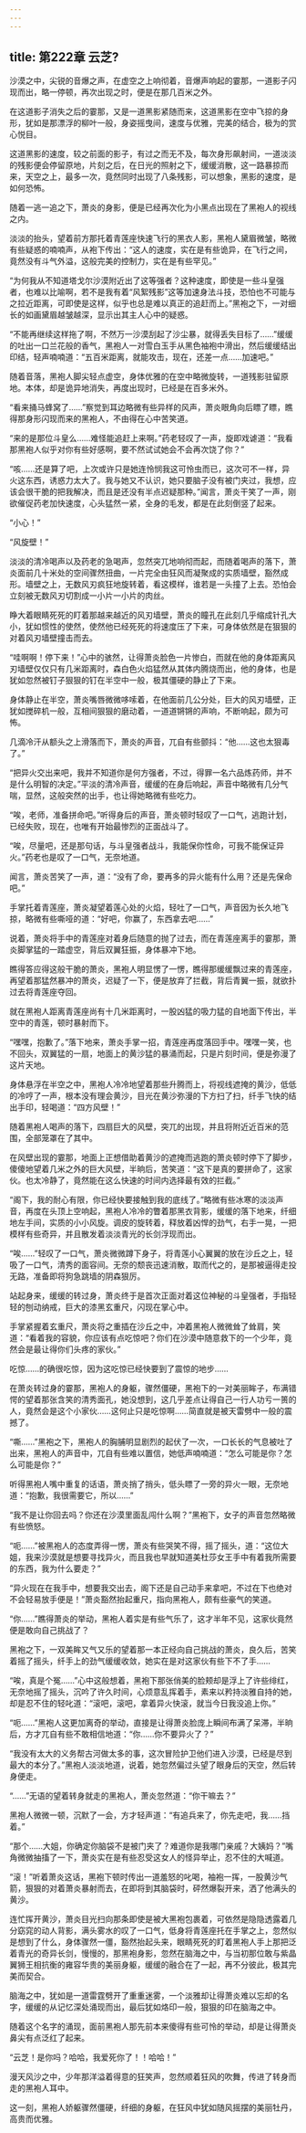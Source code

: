 ```yaml
---
---
---
```

title: 第222章 云芝?
---



沙漠之中，尖锐的音爆之声，在虚空之上响彻着，音爆声响起的霎那，一道影子闪现而出，略一停顿，再次出现之时，便是在那几百米之外。

在这道影子消失之后的霎那，又是一道黑影紧随而来，这道黑影在空中飞掠的身形，犹如是那漂浮的柳叶一般，身姿摇曳间，速度与优雅，完美的结合，极为的赏心悦目。

这道黑影的速度，较之前面的影子，有过之而无不及，每次身形飙射间，一道淡淡的残影便会停留原地，片刻之后，在日光的照射之下，缓缓消散，这一路暴掠而来，天空之上，最多一次，竟然同时出现了八条残影，可以想象，黑影的速度，是如何恐怖。

随着一逃一追之下，萧炎的身影，便是已经再次化为小黑点出现在了黑袍人的视线之内。

淡淡的抬头，望着前方那托着青莲座快速飞行的黑衣人影，黑袍人黛眉微皱，略微有些疑惑的喃喃声，从袍下传出：“这人的速度，实在是有些诡异，在飞行之间，竟然没有斗气外溢，这般完美的控制力，实在是有些罕见。”

“为何我从不知道塔戈尔沙漠附近出了这等强者？这种速度，即使是一些斗皇强者，也难以比喻啊，若不是我有着“风絮残影”这等加速身法斗技，恐怕也不可能与之拉近距离，可即使是这样，似乎也总是难以真正的追赶而上。”黑袍之下，一对细长的如画黛眉越皱越深，显示出其主人心中的疑惑。

“不能再继续这样拖了啊，不然万一沙漠刮起了沙尘暴，就得丢失目标了……”缓缓的吐出一口兰花般的香气，黑袍人一对雪白玉手从黑色袖袍中滑出，然后缓缓结出印结，轻声喃喃道：“五百米距离，就能攻击，现在，还差一点……加速吧。”

随着音落，黑袍人脚尖轻点虚空，身体优雅的在空中略微旋转，一道残影驻留原地。本体，却是诡异地消失，再度出现时，已经是在百多米外。

“看来捅马蜂窝了……”察觉到耳边略微有些异样的风声，萧炎眼角向后瞟了瞟，瞧得那身形闪现而来的黑袍人，不由得在心中苦笑道。

“来的是那位斗皇么……难怪能追赶上来啊。”药老轻叹了一声，旋即戏谑道：“我看那黑袍人似乎对你有些好感啊，要不然试试她会不会再次饶了你？”

“咳……还是算了吧，上次或许只是她连怜悯我这可怜虫而已，这次可不一样，异火这东西，诱惑力太大了。我与她又不认识，她只要脑子没有被门夹过，我想，应该会很干脆的把我解决，而且是还没有半点迟疑那种。”闻言，萧炎干笑了一声，刚欲催促药老加快速度，心头猛然一紧，全身的毛发，都是在此刻倒竖了起来。

“小心！”

“风旋壁！”

淡淡的清冷喝声以及药老的急喝声，忽然突兀地响彻而起，而随着喝声的落下，萧炎面前几十米处的空间骤然扭曲，一片完全由狂风而凝聚成的实质墙壁，豁然成形。墙壁之上，无数风刃疯狂地旋转着，看这模样，谁若是一头撞了上去。恐怕会立刻被无数风刃切割成一小片一小片的肉丝。

睁大着眼睛死死的盯着那越来越近的风刃墙壁，萧炎的瞳孔在此刻几乎缩成针孔大小，犹如惯性的使然，使然他已经死死的将速度压了下来，可身体依然是在狠狠的对着风刃墙壁撞击而去。

“哇啊啊！停下来！”心中的骇然，让得萧炎脸色一片惨白，而就在他的身体距离风刃墙壁仅仅只有几米距离时，森白色火焰猛然从其体内腾烧而出，他的身体，也是犹如忽然被钉子狠狠的钉在半空中一般，极其僵硬的静止了下来。

身体静止在半空，萧炎嘴唇微微哆嗦着，在他面前几公分处，巨大的风刃墙壁，正犹如搅碎机一般，互相间狠狠的磨动着，一道道锵锵的声响，不断响起，颇为可怖。

几滴冷汗从额头之上滑落而下，萧炎的声音，兀自有些颤抖：“他……这也太狠毒了。”

“把异火交出来吧，我并不知道你是何方强者，不过，得罪一名六品炼药师，并不是什么明智的决定。”平淡的清冷声音，缓缓的在身后响起，声音中略微有几分气喘，显然，这般突然的出手，也让得她略微有些吃力。

“唉，老师，准备拼命吧。”听得身后的声音，萧炎顿时轻叹了一口气，逃跑计划，已经失败，现在，也唯有开始最惨烈的正面战斗了。

“唉，尽量吧，还是那句话，与斗皇强者战斗，我能保你性命，可我不能保证异火。”药老也是叹了一口气，无奈地道。

闻言，萧炎苦笑了一声，道：“没有了命，要再多的异火能有什么用？还是先保命吧。”

手掌托着青莲座，萧炎凝望着莲心处的火焰，轻吐了一口气，声音因为长久地飞掠，略微有些嘶哑的道：“好吧，你赢了，东西拿去吧……”

说着，萧炎将手中的青莲座对着身后随意的抛了过去，而在青莲座离手的霎那，萧炎脚掌猛的一踏虚空，背后双翼狂振，身体暴冲下地。

瞧得答应得这般干脆的萧炎，黑袍人明显愣了一愣，瞧得那缓缓飘过来的青莲座，再望着那猛然暴冲的萧炎，迟疑了一下，便是放弃了拦截，背后青翼一振，就欲扑过去将青莲座夺回。

就在黑袍人距离青莲座尚有十几米距离时，一股凶猛的吸力猛的自地面下传出，半空中的青莲，顿时暴射而下。

“嘿嘿，抱歉了。”落下地来，萧炎手掌一招，青莲座再度落回手中。嘿嘿一笑，也不回头，双翼猛的一扇，地面上的黄沙猛的暴涌而起，只是片刻时间，便是弥漫了这片天地。

身体悬浮在半空之中，黑袍人冷冷地望着那些升腾而上，将视线遮掩的黄沙，低低的冷哼了一声，根本没有理会黄沙，目光在黄沙弥漫的下方扫了扫，纤手飞快的结出手印，轻喝道：“四方风壁！”

随着黑袍人喝声的落下，四扇巨大的风壁，突兀的出现，并且将附近近百米的范围，全部笼罩在了其中。

在风壁出现的霎那，地面上正想借助着黄沙的遮掩而逃跑的萧炎顿时停下了脚步，傻傻地望着几米之外的巨大风壁，半晌后，苦笑道：“这下是真的要拼命了，这家伙。也太冷静了，竟然能在这么快速的时间内选择最有效的拦截。”

“阁下，我的耐心有限，你已经快要接触到我的底线了。”略微有些冰寒的淡淡声音，再度在头顶上空响起，黑袍人冷冷的瞥着那黑衣背影，缓缓的落下地来，纤细地左手间，实质的小小风旋。调皮的旋转着，释放着凶悍的劲气，右手一晃，一把模样有些奇异，并且散发着淡淡青光的长剑浮现而出。

“唉……”轻叹了一口气，萧炎微微蹲下身子，将青莲小心翼翼的放在沙丘之上，轻吸了一口气，清秀的面容间。无奈的颓丧迅速消散，取而代之的，是那被逼得走投无路，准备即将狗急跳墙的阴森狠厉。

站起身来，缓缓的转过身，萧炎终于是首次正面对着这位神秘的斗皇强者，手指轻轻的刨动纳戒，巨大的漆黑玄重尺，闪现在掌心中。

手掌紧握着玄重尺，萧炎将之重插在沙丘之中，冲着黑袍人微微耸了耸肩，笑道：“看着我的容貌，你应该有点吃惊吧？你们在沙漠中随意救下的一个少年，竟然会是最让得你们头疼的家伙。”

吃惊……的确很吃惊，因为这吃惊已经快要到了震惊的地步……

在萧炎转过身的霎那，黑袍人的身躯，骤然僵硬，黑袍下的一对美丽眸子，布满错愕的望着那张含笑的清秀面孔，她没想到，这几乎差点让得自己一行人功亏一篑的人，竟然会是这个小家伙……这何止只是吃惊啊……简直就是被天雷劈中一般的震撼了。

“嘶……”黑袍之下，黑袍人的胸脯明显剧烈的起伏了一次，一口长长的气息被吐了出来，黑袍人的声音中，兀自有些难以置信，她低声喃喃道：“怎么可能是你？怎么可能是你？”

听得黑袍人嘴中重复的话语，萧炎捎了捎头，低头瞟了一旁的异火一眼，无奈地道：“抱歉，我很需要它，所以……”

“我不是让你回去吗？你还在沙漠里面乱闯什么啊？”黑袍下，女子的声音忽然略微有些愤怒。

“呃……”被黑袍人的态度弄得一愣，萧炎有些哭笑不得，摇了摇头，道：“这位大姐，我来沙漠就是想要寻找异火，而且我也早就知道美杜莎女王手中有着我所需要的东西，我为什么要走？”

“异火现在在我手中，想要我交出去，阁下还是自己动手来拿吧，不过在下也绝对不会轻易放手便是！”萧炎豁然抬起重尺，指向黑袍人，颇有些豪气的笑道。

“你……”瞧得萧炎的举动，黑袍人着实是有些气乐了，这才半年不见，这家伙竟然便是敢向自己挑战了？

黑袍之下，一双美眸又气又乐的望着那一本正经向自己挑战的萧炎，良久后，苦笑着摇了摇头，纤手上的劲气缓缓收敛，她实在是对这家伙有些下不了手……

“唉，真是个冤……”心中这般想着，黑袍下那张俏美的脸颊却是浮上了许些绯红，无奈地摇了摇头，沉吟了许久时间，心烦意乱挥着手，素来以矜持淡雅自持的她，却是忍不住的轻叱道：“滚吧，滚吧，拿着异火快滚，就当今日我没追上你。”

“呃……”黑袍人这更加离奇的举动，直接是让得萧炎脸庞上瞬间布满了呆滞，半晌后，方才兀自有些不敢相信地道：“你……你不要异火了？”

“我没有太大的义务帮古河做太多的事，这次冒险护卫他们进入沙漠，已经是尽到最大的本分了。”黑袍人淡淡地道，说着，她忽然偏过头望了眼身后的天空，然后转身便走。

“……”无语的望着转身就走的黑袍人，萧炎忽然道：“你干嘛去？”

黑袍人微微一顿，沉默了一会，方才轻声道：“有追兵来了，你先走吧，我……挡着。”

“那个……大姐，你确定你脑袋不是被门夹了？难道你是我哪门亲戚？大姨妈？”嘴角微微抽搐了一下，萧炎实在是有些忍受这女人的怪异举止，忍不住的大喊道。

“滚！”听着萧炎这话，黑袍下顿时传出一道羞怒的叱喝，袖袍一挥，一股黄沙气箭，狠狠的对着萧炎暴射而去，在即将到其脑袋时，砰然爆裂开来，洒了他满头的黄沙。

连忙挥开黄沙，萧炎目光扫向那条即使是被大黑袍包裹着，可依然是隐隐透露着几分窈窕的动人背影，满头雾水的叹了一口气，低身将青莲座托在手掌之上，忽然似是想到了什么，身体骤然一僵，豁然抬起头来，眼睛死死的盯着黑袍人手上那把泛着青光的奇异长剑，慢慢的，那黑袍身影，忽然在脑海之中，与当初那位敢与紫晶翼狮王相抗衡的雍容华贵的美丽身躯，缓缓的融合在了一起，再不分彼此，极其完美而契合。

脑海之中，犹如是一道雷霆劈开了重重迷雾，一个淡雅却让得萧炎难以忘却的名字，缓缓的从记忆深处涌现而出，最后犹如烙印一般，狠狠的印在脑海之中。

随着这个名字的涌现，面前黑袍人那先前本来傻得有些可怜的举动，却是让得萧炎鼻尖有点泛红了起来。

“云芝！是你吗？哈哈，我爱死你了！！哈哈！”

漫天风沙之中，少年那洋溢着得意的狂笑声，忽然顺着狂风的吹舞，传进了转身而走的黑袍人耳中。

这一刻，黑袍人娇躯骤然僵硬，纤细的身躯，在狂风中犹如随风摇摆的美丽牡丹，高贵而优雅。